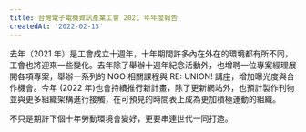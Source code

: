 ```yaml
---
title: 台灣電子電機資訊產業工會 2021 年年度報告
createdAt: '2022-02-15'
---
```


去年（2021 年）是工會成立十週年，十年期間許多內在外在的環境都有所不同，工會也將迎來一些變化。去年除了舉辦十週年紀念活動外，也增聘一位專案經理展開各項專案，舉辦一系列的 NGO 相關課程與 RE: UNION! 講座，增加曝光度與合作機會。今年 (2022 年)也會持續推行新計畫，除了更新網站外，也預計製作刊物並與更多組織架構進行接觸，在可預見的時間表上成為更加積極運動的組織。

不只是期許下個十年勞動環境會變好，更要串連世代一同打造。

<object type="application/pdf" data="/pdf/annual-report/2021.pdf" width="100%" height="1200px"></object>
